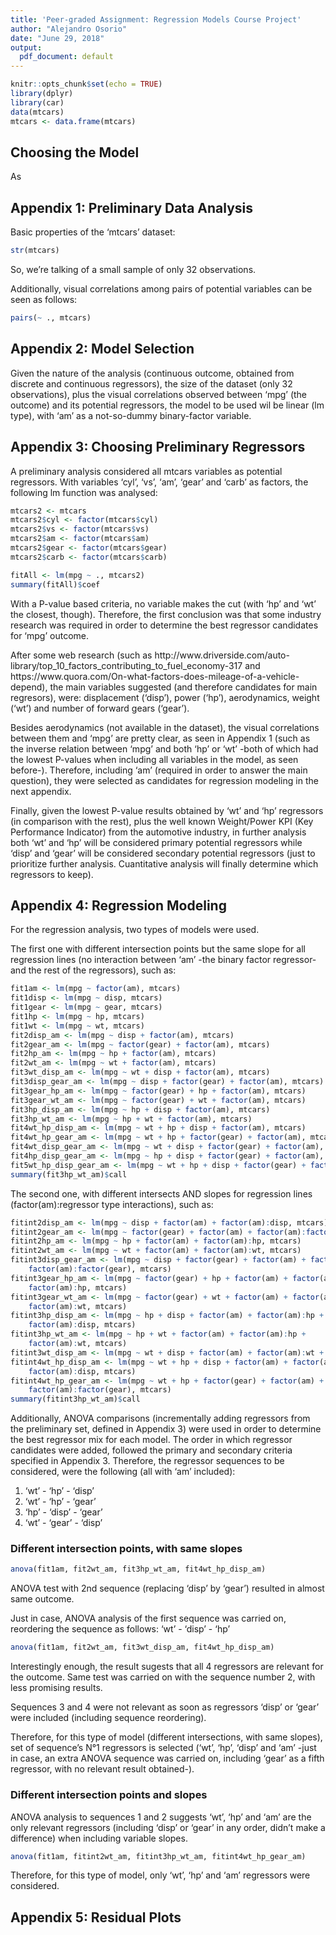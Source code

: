 ```yaml
---
title: 'Peer-graded Assignment: Regression Models Course Project'
author: "Alejandro Osorio"
date: "June 29, 2018"
output:
  pdf_document: default
---
```


```r
knitr::opts_chunk$set(echo = TRUE)
library(dplyr)
library(car)
data(mtcars)
mtcars <- data.frame(mtcars)
```

## Choosing the Model

As 

## Appendix 1: Preliminary Data Analysis

Basic properties of the 'mtcars' dataset:

```r
str(mtcars)
```

So, we're talking of a small sample of only 32 observations.

Additionally, visual correlations among pairs of potential variables can be seen as follows:

```r
pairs(~ ., mtcars)
```

## Appendix 2: Model Selection

Given the nature of the analysis (continuous outcome, obtained from discrete and continuous regressors), the size of the dataset (only 32 observations), plus the visual correlations observed between 'mpg' (the outcome) and its potential regressors, the model to be used wil be linear (lm type), with 'am' as a not-so-dummy binary-factor variable.

## Appendix 3: Choosing Preliminary Regressors

A preliminary analysis considered all mtcars variables as potential regressors.  With variables 'cyl', 'vs', 'am', 'gear' and 'carb' as factors, the following lm function was analysed:

```r
mtcars2 <- mtcars
mtcars2$cyl <- factor(mtcars$cyl)
mtcars2$vs <- factor(mtcars$vs)
mtcars2$am <- factor(mtcars$am)
mtcars2$gear <- factor(mtcars$gear)
mtcars2$carb <- factor(mtcars$carb)
```

```r
fitAll <- lm(mpg ~ ., mtcars2)
summary(fitAll)$coef
```


With a P-value based criteria, no variable makes the cut (with 'hp' and 'wt' the closest, though). Therefore, the first conclusion was that some industry research was required in order to determine the best regressor candidates for 'mpg' outcome.

After some web research (such as http://www.driverside.com/auto-library/top_10_factors_contributing_to_fuel_economy-317 and https://www.quora.com/On-what-factors-does-mileage-of-a-vehicle-depend), the main variables suggested (and therefore candidates for main regresors), were: displacement ('disp'), power ('hp'), aerodynamics, weight ('wt') and number of forward gears ('gear').

Besides aerodynamics (not available in the dataset), the visual correlations between them and 'mpg' are pretty clear, as seen in Appendix 1 (such as the inverse relation between 'mpg' and  both 'hp' or 'wt' -both of which had the lowest P-values when including all variables in the model, as seen before-). Therefore, including 'am' (required in order to answer the main question), they were selected as candidates for regression modeling in the next appendix.

Finally, given the lowest P-value results obtained by 'wt' and 'hp' regressors (in comparison with the rest), plus the well known Weight/Power KPI (Key Performance Indicator) from the automotive industry, in further analysis both 'wt' and 'hp' will be considered primary potential regressors while 'disp' and 'gear' will be considered secondary potential regressors (just to prioritize further analysis. Cuantitative analysis will finally determine which regressors to keep).

## Appendix 4: Regression Modeling

For the regression analysis, two types of models were used.

The first one with different intersection points but the same slope for all regression lines (no interaction between 'am' -the binary factor regressor- and the rest of the regressors), such as:

```r
fit1am <- lm(mpg ~ factor(am), mtcars)
fit1disp <- lm(mpg ~ disp, mtcars)
fit1gear <- lm(mpg ~ gear, mtcars)
fit1hp <- lm(mpg ~ hp, mtcars)
fit1wt <- lm(mpg ~ wt, mtcars)
fit2disp_am <- lm(mpg ~ disp + factor(am), mtcars)
fit2gear_am <- lm(mpg ~ factor(gear) + factor(am), mtcars)
fit2hp_am <- lm(mpg ~ hp + factor(am), mtcars)
fit2wt_am <- lm(mpg ~ wt + factor(am), mtcars)
fit3wt_disp_am <- lm(mpg ~ wt + disp + factor(am), mtcars)
fit3disp_gear_am <- lm(mpg ~ disp + factor(gear) + factor(am), mtcars)
fit3gear_hp_am <- lm(mpg ~ factor(gear) + hp + factor(am), mtcars)
fit3gear_wt_am <- lm(mpg ~ factor(gear) + wt + factor(am), mtcars)
fit3hp_disp_am <- lm(mpg ~ hp + disp + factor(am), mtcars)
fit3hp_wt_am <- lm(mpg ~ hp + wt + factor(am), mtcars)
fit4wt_hp_disp_am <- lm(mpg ~ wt + hp + disp + factor(am), mtcars)
fit4wt_hp_gear_am <- lm(mpg ~ wt + hp + factor(gear) + factor(am), mtcars)
fit4wt_disp_gear_am <- lm(mpg ~ wt + disp + factor(gear) + factor(am), mtcars)
fit4hp_disp_gear_am <- lm(mpg ~ hp + disp + factor(gear) + factor(am), data = mtcars)
fit5wt_hp_disp_gear_am <- lm(mpg ~ wt + hp + disp + factor(gear) + factor(am), mtcars)
summary(fit3hp_wt_am)$call
```

The second one, with different intersects AND slopes for regression lines (factor(am):regressor type interactions), such as:

```r
fitint2disp_am <- lm(mpg ~ disp + factor(am) + factor(am):disp, mtcars)
fitint2gear_am <- lm(mpg ~ factor(gear) + factor(am) + factor(am):factor(gear), mtcars)
fitint2hp_am <- lm(mpg ~ hp + factor(am) + factor(am):hp, mtcars)
fitint2wt_am <- lm(mpg ~ wt + factor(am) + factor(am):wt, mtcars)
fitint3disp_gear_am <- lm(mpg ~ disp + factor(gear) + factor(am) + factor(am):disp + 
    factor(am):factor(gear), mtcars)
fitint3gear_hp_am <- lm(mpg ~ factor(gear) + hp + factor(am) + factor(am):factor(gear) + 
    factor(am):hp, mtcars)
fitint3gear_wt_am <- lm(mpg ~ factor(gear) + wt + factor(am) + factor(am):factor(gear) + 
    factor(am):wt, mtcars)
fitint3hp_disp_am <- lm(mpg ~ hp + disp + factor(am) + factor(am):hp + 
    factor(am):disp, mtcars)
fitint3hp_wt_am <- lm(mpg ~ hp + wt + factor(am) + factor(am):hp + 
    factor(am):wt, mtcars)
fitint3wt_disp_am <- lm(mpg ~ wt + disp + factor(am) + factor(am):wt +       factor(am):disp, mtcars)
fitint4wt_hp_disp_am <- lm(mpg ~ wt + hp + disp + factor(am) + factor(am):wt + factor(am):hp + 
    factor(am):disp, mtcars)
fitint4wt_hp_gear_am <- lm(mpg ~ wt + hp + factor(gear) + factor(am) + factor(am):wt + factor(am):hp + 
    factor(am):factor(gear), mtcars)
summary(fitint3hp_wt_am)$call
```

Additionally, ANOVA comparisons (incrementally adding regressors from the preliminary set, defined in Appendix 3) were used in order to determine the best regressor mix for each model.  The order in which regressor candidates were added, followed the primary and secondary criteria specified in Appendix 3.  Therefore, the regressor sequences to be considered, were the following (all with 'am' included):

1. 'wt' - 'hp' - 'disp'
2. 'wt' - 'hp' - 'gear'
3. 'hp' - 'disp' - 'gear'
4. 'wt' - 'gear' - 'disp'

### Different intersection points, with same slopes

```r
anova(fit1am, fit2wt_am, fit3hp_wt_am, fit4wt_hp_disp_am)
```

ANOVA test with 2nd sequence (replacing 'disp' by 'gear') resulted in almost same outcome.

Just in case, ANOVA analysis of the first sequence was carried on, reordering the sequence as follows: 'wt' - 'disp' - 'hp'

```r
anova(fit1am, fit2wt_am, fit3wt_disp_am, fit4wt_hp_disp_am)
```

Interestingly enough, the result sugests that all 4 regressors are relevant for the outcome.  Same test was carried on with the sequence number 2, with less promising results.

Sequences 3 and 4 were not relevant as soon as regressors 'disp' or 'gear' were included (including sequence reordering).

Therefore, for this type of model (different intersections, with same slopes), set of sequence's N°1 regressors is selected ('wt', 'hp', 'disp' and 'am' -just in case, an extra ANOVA sequence was carried on, including 'gear' as a fifth regressor, with no relevant result obtained-).

### Different intersection points and slopes

ANOVA analysis to sequences 1 and 2 suggests 'wt', 'hp' and 'am' are the only relevant regressors (including 'disp' or 'gear' in any order, didn't make a difference) when including variable slopes.

```r
anova(fit1am, fitint2wt_am, fitint3hp_wt_am, fitint4wt_hp_gear_am)
```

Therefore, for this type of model, only 'wt', 'hp' and 'am' regressors were considered.

## Appendix 5: Residual Plots


